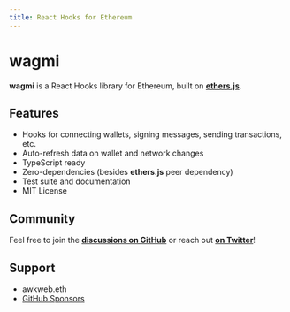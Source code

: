```yaml
---
title: React Hooks for Ethereum
---
```


# wagmi

**wagmi** is a React Hooks library for Ethereum, built on [**ethers.js**](https://github.com/ethers-io/ethers.js).

## Features

- Hooks for connecting wallets, signing messages, sending transactions, etc.
- Auto-refresh data on wallet and network changes
- TypeScript ready
- Zero-dependencies (besides **ethers.js** peer dependency)
- Test suite and documentation
- MIT License

## Community

Feel free to join the [**discussions on GitHub**](https://github.com/tmm/wagmi/discussions) or reach out [**on Twitter**](https://twitter.com/awkweb)!

## Support

- awkweb.eth
- [GitHub Sponsors](https://github.com/sponsors/tmm)
